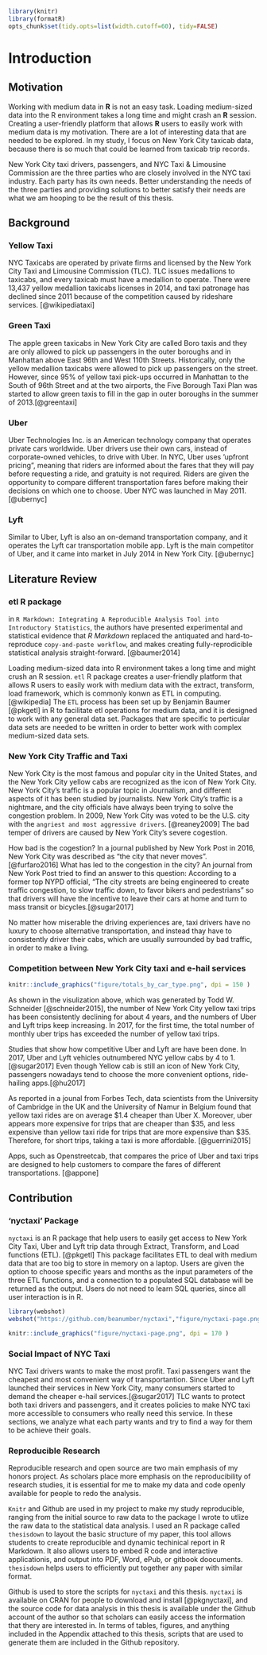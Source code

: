 ```r
library(knitr)
library(formatR)
opts_chunk$set(tidy.opts=list(width.cutoff=60), tidy=FALSE)
```

# Introduction
## Motivation
Working with medium data in **R** is not an easy task. Loading medium-sized data into the R environment takes a long time and might crash an **R** session. Creating a user-friendly platform that allows **R** users to easily work with medium data is my motivation. There are a lot of interesting data that are needed to be explored. In my study, I focus on New York City taxicab data, because there is so much that could be learned from taxicab trip records. 

New York City taxi drivers, passengers, and NYC Taxi & Limousine Commission are the three parties who are closely involved in the NYC taxi industry. Each party has its own needs. Better understanding the needs of the three parties and providing solutions to better satisfy their needs are what we am hooping to be the result of this thesis.

## Background
### Yellow Taxi
NYC Taxicabs are operated by private firms and licensed by the New York City Taxi and Limousine Commission (TLC). TLC issues medallions to taxicabs, and every taxicab must have a medallion to operate. There were 13,437 yellow medallion taxicabs licenses in 2014, and taxi patronage has declined since 2011 because of the competition caused by rideshare services. [@wikipediataxi]

### Green Taxi
The apple green taxicabs in New York City are called Boro taxis and they are only allowed to pick up passengers in the outer boroughs and in Manhattan above East 96th and West 110th Streets. Historically, only the yellow medallion taxicabs were allowed to pick up passengers on the street. However, since 95% of yellow taxi pick-ups occurred in Manhattan to the South of 96th Street and at the two airports, the Five Borough Taxi Plan was started to allow green taxis to fill in the gap in outer boroughs in the summer of 2013.[@greentaxi]

### Uber
Uber Technologies Inc. is an American technology company that operates private cars worldwide. Uber drivers use their own cars, instead of corporate-owned vehicles, to drive with Uber.  In NYC, Uber uses ‘upfront pricing”, meaning that riders are informed about the fares that they will pay before requesting a ride, and gratuity is not required. Riders are given the opportunity to compare different transportation fares before making their decisions on which one to choose. Uber NYC was launched in May 2011. [@ubernyc]   

### Lyft
Similar to Uber, Lyft is also an on-demand transportation company, and it operates the Lyft car transportation mobile app. Lyft is the main competitor of Uber, and it came into market in July 2014 in New York City. [@ubernyc] 

## Literature Review 
### etl R package
in `R Markdown: Integrating A Reproducible Analysis Tool into Introductory Statistics`, the authors have presented experimental and statistical evidence that _R Markdown_ replaced the antiquated and hard-to-reproduce `copy-and-paste workflow`, and makes creating fully-reprodicible statistical analysis straight-forward. [@baumer2014]

Loading medium-sized data into R environment takes a long time and might crush an R session. `etl` R package creates a user-friendly platform that allows R users to easily work with medium data with the extract, transform, load framework, which is commonly konwn as ETL in computing. [@wikipedia] The `ETL` process has been set up by Benjamin Baumer [@pkgetl] in R to facilitate etl operations for medium data, and it is designed to work with any general data set. Packages that are specific to  perticular data sets are needed to be written in order to better work with complex medium-sized data sets.

### New York City Traffic and Taxi
New York City is the most famous and popular city in the United States, and the New York City yellow cabs are recognized as the icon of New York City. New York City's traffic is a popular topic in Journalism, and different aspects of it has been studied by journalists. New York City's traffic is a nightmare, and the city officials have always been trying to solve the congestion problem. In 2009, New York City was voted to be the U.S. city with the `angriest and most aggressive drivers`. [@reaney2009] The bad temper of drivers are caused by New York City's severe cogestion. 

How bad is the cogestion? In a journal published by New York Post in 2016, New York City was described as "the city that never moves". [@furfaro2016] What has led to the congestion in the city? An journal from New York Post tried to find an answer to this question: According to a former top NYPD official, "The city streets are being engineered to create traffic congestion, to slow traffic down, to favor bikers and pedestrians" so that drivers will have the incentive to leave their cars at home and turn to mass transit or bicycles.[@sugar2017] 

No matter how miserable the driving experiences are, taxi drivers have no luxury to choose alternative transportation, and instead thay have to consistently driver their cabs, which are usually surrounded by bad traffic, in order to make a living.

### Competition between New York City taxi and e-hail services
```r
knitr::include_graphics("figure/totals_by_car_type.png", dpi = 150 )
```

As shown in the visulization above, which was generated by Todd W. Schneider [@schneider2015], the number of New York City yellow taxi trips has been consistently declining for about 4 years, and the numbers of Uber and Lyft trips keep increasing. In 2017, for the first time, the total number of monthly uber trips has exceeded the number of yellow taxi trips. 

Studies that show how competitive Uber and Lyft are have been done. In 2017, Uber and Lyft vehicles outnumbered NYC yellow cabs by 4 to 1. [@sugar2017] Even though Yellow cab is still an icon of New York City, passengers nowadays tend to choose the more convenient options, ride-hailing apps.[@hu2017]

As reported in a jounal from Forbes Tech, data scientists from the University of Cambridge in the UK and the University of Namur in Belgium found that yellow taxi rides are on average \$1.4 cheaper than Uber X. Moreover, uber appears more expensive for trips that are cheaper than \$35, and less expensive than yellow taxi ride for trips that are more expensive than \$35. Therefore, for short trips, taking a taxi is more affordable. [@guerrini2015]

Apps, such as Openstreetcab, that compares the price of Uber and taxi trips are designed to help customers to compare the fares of different transportations. [@appone]

## Contribution
### 'nyctaxi' Package
`nyctaxi` is an R package that help users to easily get access to New York City Taxi, Uber and Lyft trip data through Extract, Transform, and Load functions (ETL). [@pkgetl] This package facilitates ETL to deal with medium data that are too big to store in memory on a laptop. Users are given the option to choose specific years and months as the input parameters of the three ETL functions, and a connection to a populated SQL database will be returned as the output. Users do not need to learn SQL queries, since all user interaction is in R.

```r
library(webshot)
webshot("https://github.com/beanumber/nyctaxi","figure/nyctaxi-page.png", cliprect = c(1425, 0, 1000, 500))
```

```r
knitr::include_graphics("figure/nyctaxi-page.png", dpi = 170 )
```

### Social Impact of NYC Taxi
NYC Taxi drivers wants to make the most profit. Taxi passengers want the cheapest and most convenient way of transportantion. Since Uber and Lyft launched their services in New York City, many consumers started to demand the cheaper e-hail services.[@sugar2017] TLC wants to protect both taxi drivers and passengers, and it creates policies to make NYC taxi more accessible to consumers who really need this service. In these sections, we analyze what each party wants and try to find a way for them to be achieve their goals. 

### Reproducible Research
Reproducible research and open source are two main emphasis of my honors project. As scholars place more emphasis on the reproducibility of research studies, it is essential for me to make my data and code openly available for people to redo the analysis. 

`Knitr` and Github are used in my project to make my study reproducible, ranging from the initial source to raw data to the package I wrote to utlize the raw data to the statistical data analysis. I used an R package called `thesisdown` to layout the basic structure of my paper, this tool allows students to create reproducible and dynamic techinical report in R Markdown. It also allows users to embed R code and interactive applicationis, and output into PDF, Word, ePub, or gitbook doocuments. `thesisdown` helps users to efficiently put together any paper with similar format.

Github is used to store the scripts for `nyctaxi` and this thesis. `nyctaxi` is available on CRAN for people to download and install [@pkgnyctaxi], and the source code for data analysis in this thesis is available under the Github account of the author so that scholars can easily access the  information that thery are interested in. In terms of tables, figures, and anything included in the Appendix attached to this thesis, scripts that are used to generate them are included in the Github repository.  
